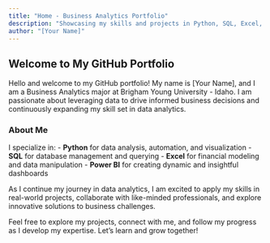 ---
title: "Home - Business Analytics Portfolio"
description: "Showcasing my skills and projects in Python, SQL, Excel, and Power BI"
author: "[Your Name]"
---

## Welcome to My GitHub Portfolio

Hello and welcome to my GitHub portfolio! My name is [Your Name], and I am a Business Analytics major at Brigham Young University - Idaho. I am passionate about leveraging data to drive informed business decisions and continuously expanding my skill set in data analytics.

### About Me
I specialize in:
- **Python** for data analysis, automation, and visualization
- **SQL** for database management and querying
- **Excel** for financial modeling and data manipulation
- **Power BI** for creating dynamic and insightful dashboards

As I continue my journey in data analytics, I am excited to apply my skills in real-world projects, collaborate with like-minded professionals, and explore innovative solutions to business challenges. 

Feel free to explore my projects, connect with me, and follow my progress as I develop my expertise. Let's learn and grow together!
